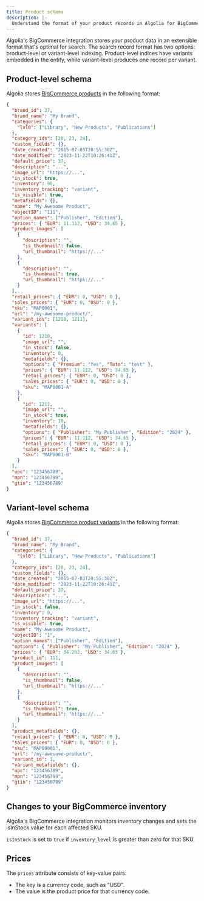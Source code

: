 ```yaml
---
title: Product schema
description: |-
  Understand the format of your product records in Algolia for BigCommerce.
---
```


Algolia's BigCommerce integration stores your product data in an extensible format that's optimal for search.
The search record format has two options: product-level or variant-level indexing.
Product-level indices have variants embedded in the entity, while variant-level produces one record per variant.

## Product-level schema

Algolia stores [BigCommerce products](https://developer.bigcommerce.com/docs/rest-catalog/products) in the following format:

```json json
{
  "brand_id": 37,
  "brand_name": "My Brand",
  "categories": {
    "lvl0": ["Library", "New Products", "Publications"]
  },
  "category_ids": [20, 23, 24],
  "custom_fields": {},
  "date_created": "2015-07-03T20:55:30Z",
  "date_modified": "2023-11-22T10:26:41Z",
  "default_price": 37,
  "description": "...",
  "image_url": "https://...",
  "in_stock": true,
  "inventory": 90,
  "inventory_tracking": "variant",
  "is_visible": true,
  "metafields": {},
  "name": "My Awesome Product",
  "objectID": "111",
  "option_names": ["Publisher", "Edition"],
  "prices": { "EUR": 11.112, "USD": 34.65 },
  "product_images": [
    {
      "description": "",
      "is_thumbnail": false,
      "url_thumbnail": "https://..."
    },
    {
      "description": "",
      "is_thumbnail": true,
      "url_thumbnail": "https://..."
    }
  ],
  "retail_prices": { "EUR": 0, "USD": 0 },
  "sales_prices": { "EUR": 0, "USD": 0 },
  "sku": "MAP0001",
  "url": "/my-awesome-product/",
  "variant_ids": [1210, 1211],
  "variants": [
    {
      "id": 1210,
      "image_url": "",
      "in_stock": false,
      "inventory": 0,
      "metafields": {},
      "options": { "Premium": "Yes", "Toto": "test" },
      "prices": { "EUR": 11.112, "USD": 34.65 },
      "retail_prices": { "EUR": 0, "USD": 0 },
      "sales_prices": { "EUR": 0, "USD": 0 },
      "sku": "MAP0001-A"
    },
    {
      "id": 1211,
      "image_url": "",
      "in_stock": true,
      "inventory": 10,
      "metafields": {},
      "options": { "Publisher": "My Publisher", "Edition": "2024" },
      "prices": { "EUR": 11.112, "USD": 34.65 },
      "retail_prices": { "EUR": 0, "USD": 0 },
      "sales_prices": { "EUR": 0, "USD": 0 },
      "sku": "MAP0001-B"
    }
  ],
  "upc": "123456789",
  "mpn": "123456789",
  "gtin": "123456789"
}
```

## Variant-level schema

Algolia stores [BigCommerce product variants](https://developer.bigcommerce.com/docs/rest-catalog/products) in the following format:

```json json
{
  "brand_id": 37,
  "brand_name": "My Brand",
  "categories": {
    "lvl0": ["Library", "New Products", "Publications"]
  },
  "category_ids": [20, 23, 24],
  "custom_fields": {},
  "date_created": "2015-07-03T20:55:30Z",
  "date_modified": "2023-11-22T10:26:41Z",
  "default_price": 37,
  "description": "...",
  "image_url": "https://...",
  "in_stock": false,
  "inventory": 0,
  "inventory_tracking": "variant",
  "is_visible": true,
  "name": "My Awesome Product",
  "objectID": "1",
  "option_names": ["Publisher", "Edition"],
  "options": { "Publisher": "My Publisher", "Edition": "2024" },
  "prices": { "EUR": 34.262, "USD": 34.65 },
  "product_id": 111,
  "product_images": [
    {
      "description": "",
      "is_thumbnail": false,
      "url_thumbnail": "https://..."
    },
    {
      "description": "",
      "is_thumbnail": true,
      "url_thumbnail": "https://..."
    }
  ],
  "product_metafields": {},
  "retail_prices": { "EUR": 0, "USD": 0 },
  "sales_prices": { "EUR": 0, "USD": 0 },
  "sku": "MAP00001",
  "url": "/my-awesome-product/",
  "variant_id": 1,
  "variant_metafields": {},
  "upc": "123456789",
  "mpn": "123456789",
  "gtin": "123456789"
}
```

## Changes to your BigCommerce inventory

Algolia's BigCommerce integration monitors inventory changes and sets the isInStock value for each affected SKU.

`isInStock` is set to `true` if `inventory_level` is greater than zero for that SKU.

## Prices

The `prices` attribute consists of key-value pairs:

- The key is a currency code, such as "USD".
- The value is the product price for that currency code.
